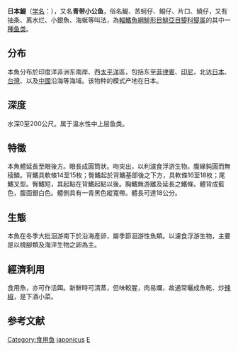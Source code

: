{{Speciesbox
| image = Engraulis japonicus 01.JPG
| status = LC
| status_system = iucn3.1
| taxon= Engraulis japonicus
| authority = [[Temminck_&_Schlegel|Temminck & Schlegel]], 1846
| synonyms = *''Stolephorus celebicus''<br /><small>Hardenberg, 1933</small>
*''Engraulis zollingeri''<br /><small>Bleeker, 1849</small>
}}
'''日本鯷'''（[[学名|学名]]：{{lang|la|''Engraulis japonicus''}}），又名'''青带小公鱼'''，俗名鯷、苦蚵仔、鰯仔、片口、鱙仔，又有抽条、离水烂、小銀魚、海蜒等叫法，為[[輻鰭魚綱|輻鰭魚綱]][[鯡形目|鯡形目]][[鯡亞目|鯡亞目]][[鳀科|鳀科]][[鳀属|鳀属]]的其中一[[種|種]][[鱼类|鱼类]]{{r|FishBase|id5379}}。

==分布==
本魚分布於印度洋非洲东南岸、西[[太平洋|太平洋]]區，包括东至[[菲律賓|菲律賓]]、[[印尼|印尼]]，北达[[日本|日本]]、[[台灣|台灣]]、以及[[中國|中國]]沿海等海域。该物种的模式产地在日本。

==深度==
水深0至200公尺。属于温水性中上层鱼类。

==特徵==
本魚體延長至眼後方。眼長成圓筒狀。吻突出，以利濾食浮游生物。腹緣鈍圓而無稜鱗。背鰭具軟條14至15枚；臀鰭起於背鰭基部後之下方，具軟條16至18枚；尾鰭叉型。臀鰭短，其起點在背鰭起點以後。胸鰭無游離及延長之鰭條。體背成藍色，腹面銀白色。體側具有一青黑色縱寬帶。體長可達18公分。

==生態==
本魚在冬季大批洄游南下於沿海產卵，屬季節洄游性魚類。以濾食浮游生物，主要是以橈腳類及海洋生物之卵為主。

==經濟利用==
食用魚，亦可作活餌。新鮮時可清蒸，但味較腥，肉易爛，故通常曬成魚乾、炒[[辣椒|辣椒]]，是下酒小菜。

==参考文献==
{{reflist|refs=
<ref name=FishBase>{{FishBase_species|genus=Engraulis |species=japonicus|month=10|year=2016}}</ref>
<ref name=id5379>{{cite web| url =http://www.bioinfo.cn/db05/BjdwSpecies.php?action=view&id=5379| title =青带小公鱼| work =中国动物物种编目数据库| publisher =中国科学院微生物研究所| author =中国科学院动物研究所| accessdate =2009-04-11| deadurl =yes| archiveurl =https://web.archive.org/web/20160305045911/http://www.bioinfo.cn/db05/BjdwSpecies.php?action=view&id=5379| archivedate =2016-03-05}}</ref>
}}
{{Taxonbar|from=Q516676}}

[[Category:食用鱼|Category:食用鱼]]
[[Category:鳀屬|japonicus]]
[[Category:1846年描述的魚類|E]]

{{鯡形目小作品}}